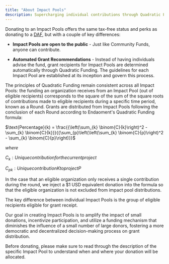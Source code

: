 ```yaml
---
title: "About Impact Pools"
description: Supercharging individual contributions through Quadratic Funding.
---
```


Donating to an Impact Pools offers the same tax-free status and perks as donating to a [DAF](/donors/donor-advised-funds), but with a couple of key differences:

* **Impact Pools are open to the public** \- Just like Community Funds, anyone can contribute.

* **Automated Grant Recommendations** \- Instead of having individuals advise the fund, grant recipients for Impact Pools are determined automatically through Quadratic Funding. The guidelines for each Impact Pool are established at its inception and govern this process.

The principles of Quadratic Funding remain consistent across all Impact Pools: the funding an organization receives from an Impact Pool (out of eligible recipients) corresponds to the square of the sum of the square roots of contributions made to eligible recipients during a specific time period, known as a Round. Grants are distributed from Impact Pools following the conclusion of each Round according to Endaoment's Quadratic Funding formula:

$\text{Percentage}(k) = \frac{{\left(\sum_{k} \binom{C}{k}\right)^2 - \sum_{k} \binom{C}{k}}}{{\sum_{p}\left(\left(\sum_{k} \binom{C}{p}\right)^2 - \sum_{k} \binom{C}{p}\right)}}$

$where$

$C_{k}:Unique contribution for the current project$

$C_{pk}:Unique contribution K to project P$

In the case that an eligible organization only receives a single contribution during the round, we inject a $1 USD equivalent donation into the formula so that the eligible organization is not excluded from impact pool distributions.

The key difference between individual Impact Pools is the group of eligible recipients eligible for grant receipt.

Our goal in creating Impact Pools is to amplify the impact of small donations, incentivize participation, and utilize a funding mechanism that diminishes the influence of a small number of large donors, fostering a more democratic and decentralized decision-making process on grant distribution.

Before donating, please make sure to read through the description of the specific Impact Pool to understand when and where your donation will be allocated.